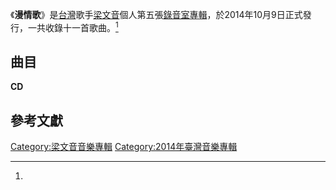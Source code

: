 {{Infobox Album
| Name  = 漫情歌
| Type  = 專輯
| Cover  = 
| Artist  = [[梁文音|梁文音]]
| Released   = 2014年10月9日<ref name="FIVEMUSIC">[http://www.5music.com.tw/CDList-C.asp?cdno=435465678865 梁文音『漫情歌』 - 五大唱片] FIVEMUSIC. {{zh-hant}}</ref>
| Recorded  = 
| Genre = [[華語流行音樂|華語流行音樂]]
| Length = 
| Label = [[環球音樂|環球音樂]]<ref name="FIVEMUSIC"/>
| Producer =
| Last album = [[分手後不要做朋友|分手後不要做朋友]]<br /><small>2014年</small>
| This album = '''漫情歌'''<br /><small>2014年</small>
| Next album = [[副駕駛座的風景|副駕駛座的風景]]<br /><small>2018年</small>
}}
《'''漫情歌'''》是[[台灣|台灣]]歌手[[梁文音|梁文音]]個人第五張[[錄音室專輯|錄音室專輯]]，於2014年10月9日正式發行，一共收錄十一首歌曲。<ref name="FIVEMUSIC"/>

==曲目==
'''CD'''
{{Tracklist
| title1 = 漫情歌
| music1 = 劉子睦
| lyrics1 = 黃婷 
| arranger1 = 韓立康
| producer1 = 
| longnote1 = '''第六波主打歌'''
| length1 = 

| title2 = 寂寞之光
| music2 = 木村充利 
| lyrics2 = 黃婷
| arranger2 = 陳君豪
| producer2 = 
| longnote2 = '''第五波主打歌'''
電視劇《[[我的寶貝四千金|我的寶貝四千金]]》片尾曲
| length2 = 

| title3 = 愛其實很殘忍
| music3 = 張起政
| lyrics3 = 林建良
| arranger3 = Wave G
| producer3 = 
| longnote3 = '''首波主打歌'''
<ref>[http://www.hitoradio.com/newweb/1038hitpoint 梁文音新歌9/10全球大首播！] 

hitFM. {{zh-hant}}</ref>

| length3 = 

| title4 = 掉拍的節奏
| music4 = 張簡君偉
| lyrics4 = 小寒
| arranger4 = [[于京延|-{于}-京延]]
| producer4 = 
| longnote4 = 
| length4 = 

| title5 = 住在心裡的過客
| music5 = 麥志遠
| lyrics5 = 姚若龍
| arranger5 = [[于京延|-{于}-京延]]
| producer5 = 
| longnote5 = '''第三波主打歌'''
| length5 = 

| title6 = 每一次戀愛
| music6 = 陳韋伶
| lyrics6 = 林夕
| arranger6 = 梁恩傑
| producer6 = 
| longnote6 = '''第二波主打歌'''
電視劇《[[媽咪的男朋友|媽咪的男朋友]]》片尾曲
| length6 = 

| title7 = 戀人朋友
| music7 = 王藍茵
| lyrics7 = 王藍茵 
| arranger7 = 奧斯卡
| producer7 = 
| longnote7 = 
| length7 = 

| title8 = 分手後不要做朋友
| music8 = 木蘭號 aka 陳韋伶
| lyrics8 = 黃婷
| arranger8 = Op.dan
| producer8 = 
| longnote8 = '''前置序曲主打'''
偶像劇《[[回到愛以前|回到愛以前]]》片尾曲
| length8 = 

| title9 = 幸福離開了我們
| music9 = 宇珩
| lyrics9 = 徐世珍、吳輝褔
| arranger9 = [[于京延|-{于}-京延]]、王漢威
| producer9 = 
| longnote9 = 
| length9 = 

| title10 = 我們會再見
| music10 = 謝廣太
| lyrics10 = 黃婷
| arranger10 = 奧斯卡 
| producer10 = 
| longnote10 = '''第四波主打歌'''
電視劇《[[我的寶貝四千金|我的寶貝四千金]]》插曲
| length10 = 

| title11 = 魯凱的姑娘
| music11 = Lavakaw 柯昭群
| lyrics11 = Lavakaw 柯昭群 
| arranger11 = 保卜、奧斯卡
| producer11 = 
| longnote11 = 
| length11 = 

| total_length = 
}}

==參考文獻==
<references/>

{{梁文音}}

[[Category:梁文音音樂專輯|Category:梁文音音樂專輯]]
[[Category:2014年臺灣音樂專輯|Category:2014年臺灣音樂專輯]]